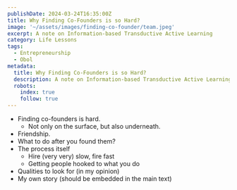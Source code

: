 ```yaml
---
publishDate: 2024-03-24T16:35:00Z
title: Why Finding Co-Founders is so Hard?
image: '~/assets/images/finding-co-founder/team.jpeg'
excerpt: A note on Information-based Transductive Active Learning
category: Life Lessons
tags:
  - Entrepreneurship
  - Obol
metadata:
  title: Why Finding Co-Founders is so Hard?
  description: A note on Information-based Transductive Active Learning
  robots:
    index: true
    follow: true
---
```


- Finding co-founders is hard.
  - Not only on the surface, but also underneath.
- Friendship.
- What to do after you found them?
- The process itself
  - Hire (very very) slow, fire fast
  - Getting people hooked to what you do
- Qualities to look for (in my opinion)
- My own story (should be embedded in the main text)
